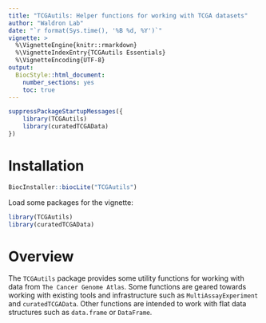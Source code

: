 ```yaml
---
title: "TCGAutils: Helper functions for working with TCGA datasets"
author: "Waldron Lab"
date: "`r format(Sys.time(), '%B %d, %Y')`"
vignette: >
  %\VignetteEngine{knitr::rmarkdown}
  %\VignetteIndexEntry{TCGAutils Essentials}
  %\VignetteEncoding{UTF-8}
output:
  BiocStyle::html_document:
    number_sections: yes
    toc: true
---
```


```r
suppressPackageStartupMessages({
    library(TCGAutils)
    library(curatedTCGAData)
})
```

# Installation

```r
BiocInstaller::biocLite("TCGAutils")
```

Load some packages for the vignette:

```r
library(TCGAutils)
library(curatedTCGAData)
```

# Overview

The `TCGAutils` package provides some utility functions for working with
data from `The Cancer Genome Atlas`. Some functions are geared towards working
with existing tools and infrastructure such as `MultiAssayExperiment` and
`curatedTCGAData`. Other functions are intended to work with flat data
structures such as `data.frame` or `DataFrame`.
